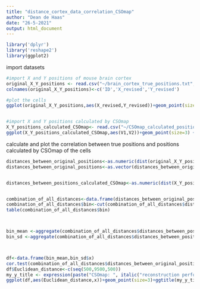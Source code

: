 ---
title: "distance_cortex_data_correlation_CSOmap"
author: "Dean de Haas"
date: "26-5-2021"
output: html_document
---

```{r setup, include=FALSE}
library('dplyr')
library('reshape2')
library(ggplot2)
```

import datasets
```{r cars}
#import X and Y positions of mouse brain cortex
original_X_Y_positions <- read.csv("~/brain_cortex_true_positions.txt", row.names=1, sep="")
colnames(original_X_Y_positions)<-c('ID','X_revised','Y_revised')

#plot the cells
ggplot(original_X_Y_positions,aes(X_revised,Y_revised))+geom_point(size=3)+xlab('X coordinate')+ylab('Y coordinate') +theme(text = element_text(size = 15))


#import X and Y positions calculated by CSOmap
X_Y_positions_calculated_CSOmap<- read.csv("~/CSOmap_calculated_positions_braon_cortex.txt", header=FALSE)
ggplot(X_Y_positions_calculated_CSOmap,aes(V1,V2))+geom_point(size=3) +xlab('X coordinate')+ylab('Y coordinate') +theme(text = element_text(size = 15),axis.text.x = element_text( size=15),axis.text.y = element_text( size=15)) +guides(color = guide_legend(override.aes = list(size=5))) 

```

calculate and plot the correlation between true positions and positions calculated by CSOmap of the cells

```{r pressure, echo=FALSE}

distances_between_original_positions<-as.numeric(dist(original_X_Y_positions[,c(2,3)],'euclidean'))
distances_between_original_positions<-as.vector(distances_between_original_positions)


distances_between_positions_calculated_CSOmap<-as.numeric(dist(X_Y_positions_calculated_CSOmap,'euclidean'))


combination_of_all_distances<-data.frame(distances_between_original_positions,distances_between_positions_calculated_CSOmap)
combination_of_all_distances$bin<-cut(combination_of_all_distances$distances_between_original_positions,c(0,500,1000,1500,2000,2500,3000,3500.4000,4500,5000,5500,6000,6500,7000,7500,8000,8500,9000,9500,Inf))
table(combination_of_all_distances$bin)



bin_mean <-aggregate(combination_of_all_distances$distances_between_positions_calculated_CSOmap, list(combination_of_all_distances$bin), function(x) mean = mean(x)) 
bin_sd <-aggregate(combination_of_all_distances$distances_between_positions_calculated_CSOmap, list(combination_of_all_distances$bin), function(x) sd = sd(x))



df<-data.frame(bin_mean,bin_sd$x)
cor.test(combination_of_all_distances$distances_between_original_positions,combination_of_all_distances$distances_between_positions_calculated_CSOmap,method='spearman')
df$Euclidean_distance<-c(seq(500,9500,500))
my_y_title <- expression(paste("CSOmap: ", italic("reconstruction performance")))
ggplot(df,aes(Euclidean_distance,x))+geom_point(size=3)+ggtitle(my_y_title)+geom_errorbar(aes(ymin=as.numeric(x)-as.numeric(bin_sd.x),ymax=as.numeric(x)+as.numeric(bin_sd.x)), width=100,position=position_dodge(.9)) +xlab("Reference spatial Euclidean distance") + ylab("Reconstructed spatial Euclidean distance")+theme(text = element_text(size = 15),axis.text.x = element_text( size=15),axis.text.y = element_text( size=15))+geom_line(size=0.1)+scale_x_continuous(breaks=seq(500,9500,1000))#+scale_x_discrete(breaks=c(seq(0,4000,500)))



```





























